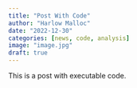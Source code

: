 ```yaml
---
title: "Post With Code"
author: "Harlow Malloc"
date: "2022-12-30"
categories: [news, code, analysis]
image: "image.jpg"
draft: true
---
```


This is a post with executable code.
